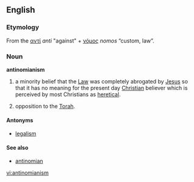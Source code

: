 {{wikipedia}}

==English==

===Etymology===
From the {{etyl|el}} [[αντί]] ''anti'' "against" + [[νόμος]] ''nomos'' “custom, law”.

===Noun===
'''antinomianism'''

# {{Christianity}} a minority belief that the [[Law]] was completely abrogated by [[Jesus]] so that it has no meaning for the present day [[Christian]] believer which is perceived by most Christians as [[heretical]].
# {{Judaism}} opposition to the [[Torah]].


====Antonyms====
* [[legalism]]

====See also====
* [[antinomian]]

[[vi:antinomianism]]